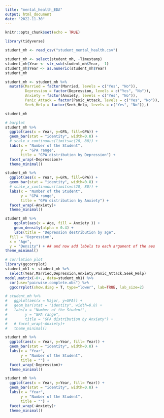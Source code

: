 ```yaml
---
title: "mental_health_EDA"
output: html_document
date: "2022-11-30"
---
```


```r
knitr::opts_chunk$set(echo = TRUE)
```

```r
library(tidyverse)
```

```r
student_mh <- read_csv("student_mental_health.csv")

student_mh <- select(student_mh, -Timestamp)
student_mh$Year <- str_sub(student_mh$Year, -1)
student_mh$Year <- as.numeric(student_mh$Year)
student_mh
```

```r
student_mh <- student_mh %>%
  mutate(Married = factor(Married, levels = c("Yes", "No")),
         Depression = factor(Depression, levels = c("Yes", "No")),
         Anxiety = factor(Anxiety, levels = c("Yes", "No")),
         Panic_Attack = factor(Panic_Attack, levels = c("Yes", "No")),
         Seek_Help = factor(Seek_Help, levels = c("Yes", "No")),)

student_mh
```

```r
# barplot
student_mh %>%
  ggplot(aes(x = Year, y=GPA, fill=GPA)) +
  geom_bar(stat = "identity", width=0.8) +
  # scale_x_continuous(limits=c(20, 80)) +
  labs(x = "Number of the Student",
       y = "GPA range",
       title = "GPA distribution by Depression") +
  facet_wrap(~Depression)+
  theme_minimal()
```

```r
student_mh %>%
  ggplot(aes(x = Year, y=GPA, fill=GPA)) +
  geom_bar(stat = "identity", width=0.8) +
  # scale_x_continuous(limits=c(20, 80)) +
  labs(x = "Number of the Student",
       y = "GPA range",
       title = "GPA distribution by Anxiety") +
  facet_wrap(~Anxiety)+
  theme_minimal()
```


```r
student_mh %>%
    ggplot(aes(x = Age, fill = Anxiety )) +
    geom_density(alpha = 0.4) +
    labs(title = "Depression destribution by age",
  fill = "Depression",
  x = "Age",
  y = "Density") + ## and now add labels to each argument of the aes
theme_minimal()
```

```r
# corrlation plot
library(ggcorrplot)
student_mh1 <- student_mh %>% 
  select(Year,Married,Depression,Anxiety,Panic_Attack,Seek_Help)
model.matrix(~0+., data=student_mh1) %>% 
  cor(use="pairwise.complete.obs") %>% 
  ggcorrplot(show.diag = T, type="lower", lab=TRUE, lab_size=2)
```

```r
# student_mh %>%
#   ggplot(aes(x = Major, y=GPA)) +
#   geom_bar(stat = "identity", width=0.8) +
#   labs(x = "Number of the Student",
#        y = "GPA range",
#        title = "GPA distribution by Anxiety") +
#   # facet_wrap(~Anxiety)+
#   theme_minimal()
```


```r
student_mh %>%
  ggplot(aes(x = Year, y=Year, fill= Year)) +
  geom_bar(stat = "identity", width=0.8) +
  labs(x = "Year",
       y = "Number of the Student",
       title = "") +
  facet_wrap(~Depression)+
  theme_minimal()
```

```r
student_mh %>%
  ggplot(aes(x = Year, y=Year, fill= Year)) +
  geom_bar(stat = "identity", width=0.8) +
  labs(x = "Year",
       y = "Number of the Student",
       title = "") +
  facet_wrap(~Anxiety)+
  theme_minimal()
```







